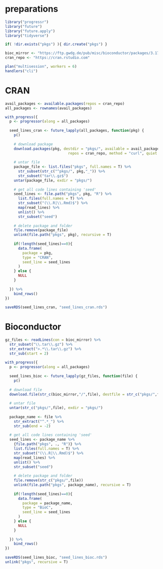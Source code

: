 # preparations

```r
library("progressr")
library("future")
library("future.apply")
library("tidyverse")

if( !dir.exists("pkgs") ){ dir.create("pkgs") }

bioc_mirror <- "https://ftp.gwdg.de/pub/misc/bioconductor/packages/3.17/bioc/src/contrib/"
cran_repo <- "https://cran.rstudio.com"

plan("multisession", workers = 6)
handlers("cli")
```

# CRAN
```r
avail_packages <- available.packages(repos = cran_repo)
all_packages <- rownames(avail_packages)

with_progress({
  p <- progressor(along = all_packages)
 
  seed_lines_cran <- future_lapply(all_packages, function(pkg) {
    p()
   
    # download package
    download.packages(pkg, destdir = "pkgs/", available = avail_packages,
                             repos = cran_repo, method = "curl", quiet = T)
   
    # untar file
    package_file <- list.files("pkgs", full.names = T) %>%
      str_subset(str_c("^pkgs/", pkg,"_")) %>%
      str_subset("tar\\.gz$")
    untar(package_file, exdir = "pkgs/")
   
    # get all code lines containing 'seed'
    seed_lines <- file.path("pkgs", pkg, "R") %>%
      list.files(full.names = T) %>%
      str_subset("(\\.R|\\.Rmd)$") %>%
      map(read_lines) %>%
      unlist() %>%
      str_subset("seed")
   
    # delete package and folder
    file.remove(package_file)
    unlink(file.path("pkgs", pkg), recursive = T)
   
    if(!length(seed_lines)==0){
      data.frame(
        package = pkg,
        type = "CRAN",
        seed_line = seed_lines
      )
    } else {
      NULL
    }
   
  }) %>%
    bind_rows()
})
 
saveRDS(seed_lines_cran, "seed_lines_cran.rds")
```
 
# Bioconductor
```r
 
gz_files <- readLines(con = bioc_mirror) %>%
  str_subset("\\.tar\\.gz") %>%
  str_extract(">.*\\.tar\\.gz") %>%
  str_sub(start = 2)
 
with_progress({
  p <- progressor(along = all_packages)
 
  seed_lines_bioc <- future_lapply(gz_files, function(file) {
    p()
   
  # download file
  download.file(str_c(bioc_mirror,"/",file), destfile = str_c("pkgs/",file), method = "curl", quiet = T)
 
  # untar file
  untar(str_c("pkgs/",file), exdir = "pkgs/")
 
  package_name <- file %>%
    str_extract("^.*_") %>%
    str_sub(end = -2)
 
  # get all code lines containing 'seed'
  seed_lines <- package_name %>%
    {file.path("pkgs", ., "R")} %>%
    list.files(full.names = T) %>%
    str_subset("(\\.R|\\.Rmd)$") %>%
    map(read_lines) %>%
    unlist() %>%
    str_subset("seed")
   
    # delete package and folder
    file.remove(str_c("pkgs/",file))
    unlink(file.path("pkgs", package_name), recursive = T)
   
    if(!length(seed_lines)==0){
      data.frame(
        package = package_name,
        type = "BioC",
        seed_line = seed_lines
      )
    } else {
      NULL
    }
   
  }) %>%
    bind_rows()
})
 
saveRDS(seed_lines_bioc, "seed_lines_bioc.rds")
unlink("pkgs", recursive = T)
```
